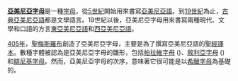 '''[[亞美尼亞字母|亞美尼亞字母]]'''是一種[[字母|字母]]，從[[5世纪|5世紀]]開始用來書寫[[亚美尼亚语|亞美尼亞語]]。到[[19世纪|19世紀]]為止，[[古典亞美尼亞語|古典亞美尼亞語]]都是文學語言。19世紀以後，亞美尼亞字母用來書寫兩種現代、文學和口語的方言[[東亞美尼亞語|東亞美尼亞語]]和[[西亞美尼亞語|西亞美尼亞語]]。

[[405年|405年]]，[[聖梅斯羅布|聖梅斯羅布]]創造了亞美尼亞字母，主要是為了撰寫亞美尼亞語的[[聖經譯本|聖經譯本]]。數種字體被認為是亞美尼亞字母的雛形，包括[[帕拉維字母|帕拉維字母]] ({{lang|en|Pahlavi}})、[[敘利亞字母|敘利亞字母]] ({{lang|en|Syriac}})和[[腓尼基字母|腓尼基字母]]。然而，亞美尼亞字母的次序，意味著它很可能是以[[希腊字母|希臘字母]]為基礎的。
